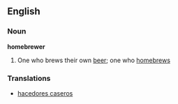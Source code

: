 ==English==

===Noun===
'''homebrewer'''
# One who brews their own [[beer]]; one who [[homebrews]]

===Translations===
*[[hacedores caseros]]